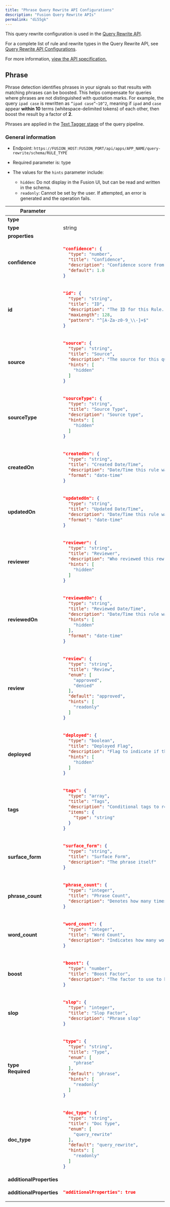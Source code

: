 ```yaml
---
title: "Phrase Query Rewrite API Configurations"
description: "Fusion Query Rewrite APIs"
permalink: "di55gk"
---
```


This query rewrite configuration is used in the [Query Rewrite API](/fusion/5.9/547/query-rewrite-api).

For a complete list of rule and rewrite types in the Query Rewrite API, see [Query Rewrite API Configurations](/fusion/5.9/zwbf6z/query-rewrite-api-configurations).

For more information, [view the API specification.](?open-api=true)

## Phrase

Phrase detection identifies phrases in your signals so that results with matching phrases can be boosted. This helps compensate for queries where phrases are not distinguished with quotation marks. For example, the query `ipad case` is rewritten as `“ipad case”~10^2`, meaning if `ipad` and `case` appear **within 10** terms (whitespace-delimited tokens) of each other, then boost the result by a factor of **2**.

Phrases are applied in the [Text Tagger stage](/fusion/5.9/520/text-tagger-stage) of the query pipeline.

### General information

* Endpoint: `https://FUSION_HOST:FUSION_PORT/api/apps/APP_NAME/query-rewrite/schema/RULE_TYPE`
* Required parameter is: type
* The values for the `hints` parameter include:

  + `hidden`: Do not display in the Fusion UI, but can be read and written in the schema.
  + `readonly`: Cannot be set by the user. If attempted, an error is generated and the operation fails.

<table>
<thead>
<tr>
<th>Parameter</th>
<th>Schema</th>
</tr>
</thead>
<tbody>
<tr>
<td colspan="2"><strong>type</strong></td>
</tr>
<tr>
<td><strong>type</strong></td>
<td>string</td>
</tr>
<tr>
<td colspan="2"><strong>properties</strong></td>
</tr>
<tr>
<td><strong>confidence</strong></td>
<td>

```json
"confidence": {
  "type": "number",
  "title": "Confidence",
  "description": "Confidence score from the phrase job.",
  "default": 1.0
}
```

  </td>
</tr>
<tr>
  <td><strong>id</strong></td>
  <td>

```json
"id": {
  "type": "string",
  "title": "ID",
  "description": "The ID for this Rule. Used in the API to reference this query rewrite rule. Allowed characters: a-z, A-Z, 0-9, dash (-) and underscore (_)",
  "maxLength": 128,
  "pattern": "^[A-Za-z0-9_\\-]+$"
}
```

  </td>
</tr>
<tr>
  <td><strong>source</strong></td>
  <td>

```json
"source": {
  "type": "string",
  "title": "Source",
  "description": "The source for this query rewrite rule, such as a Spark Job.",
  "hints": [
    "hidden"
  ]
}
```

  </td>
</tr>
<tr>
  <td><strong>sourceType</strong></td>
  <td>

```json
"sourceType": {
  "type": "string",
  "title": "Source Type",
  "description": "Source type",
  "hints": [
    "hidden"
  ]
}
```

  </td>
</tr>
<tr>
  <td><strong>createdOn</strong></td>
  <td>

```json
"createdOn": {
  "type": "string",
  "title": "Created Date/Time",
  "description": "Date/Time this rule was created.",
  "format": "date-time"
}
```

  </td>
</tr>
<tr>
  <td><strong>updatedOn</strong></td>
  <td>

```json
"updatedOn": {
  "type": "string",
  "title": "Updated Date/Time",
  "description": "Date/Time this rule was last updated.",
  "format": "date-time"
}
```

  </td>
</tr>
<tr>
  <td><strong>reviewer</strong></td>
  <td>

```json
"reviewer": {
  "type": "string",
  "title": "Reviewer",
  "description": "Who reviewed this rewrite rule.",
  "hints": [
    "hidden"
  ]
}
```

  </td>
</tr>
<tr>
  <td><strong>reviewedOn</strong></td>
  <td>

```json
"reviewedOn": {
  "type": "string",
  "title": "Reviewed Date/Time",
  "description": "Date/Time this rule was last reviewed.",
  "hints": [
    "hidden"
  ],
  "format": "date-time"
}
```

  </td>
</tr>
<tr>
  <td><strong>review</strong></td>
  <td>

```json
"review": {
  "type": "string",
  "title": "Review",
  "enum": [
    "approved",
    "denied"
  ],
  "default": "approved",
  "hints": [
    "readonly"
  ]
}
```

  </td>
</tr>
<tr>
  <td><strong>deployed</strong></td>
  <td>

```json
"deployed": {
  "type": "boolean",
  "title": "Deployed Flag",
  "description": "Flag to indicate if this rewrite rule has been deployed.",
  "hints": [
    "hidden"
  ]
}
```

  </td>
</tr>
<tr>
  <td><strong>tags</strong></td>
  <td>

```json
"tags": {
  "type": "array",
  "title": "Tags",
  "description": "Conditional tags to restrict the triggering of this query rewrite rule.",
  "items": {
    "type": "string"
  }
}
```

  </td>
</tr>
<tr>
  <td><strong>surface_form</strong></td>
  <td>

```json
"surface_form": {
  "type": "string",
  "title": "Surface Form",
  "description": "The phrase itself"
}
```

  </td>
</tr>
<tr>
  <td><strong>phrase_count</strong></td>
  <td>

```json
"phrase_count": {
  "type": "integer",
  "title": "Phrase Count",
  "description": "Denotes how many times this phrase was found in the source."
}
```

  </td>
</tr>
<tr>
  <td><strong>word_count</strong></td>
  <td>

```json
"word_count": {
  "type": "integer",
  "title": "Word Count",
  "description": "Indicates how many words are included in the phrase."
}
```

  </td>
</tr>
<tr>
  <td><strong>boost</strong></td>
  <td>

```json
"boost": {
  "type": "number",
  "title": "Boost Factor",
  "description": "The factor to use to boost this phrase in matching queries."
}
```

  </td>
</tr>
<tr>
  <td><strong>slop</strong></td>
  <td>

```json
"slop": {
  "type": "integer",
  "title": "Slop Factor",
  "description": "Phrase slop"
}
```

  </td>
</tr>
<tr>
  <td><strong>type</strong><br/><strong>Required</strong></td>
  <td>

```json
"type": {
  "type": "string",
  "title": "Type",
  "enum": [
    "phrase"
  ],
  "default": "phrase",
  "hints": [
    "readonly"
  ]
}
```

  </td>
</tr>
<tr>
  <td><strong>doc_type</strong></td>
  <td>

```json
"doc_type": {
  "type": "string",
  "title": "Doc Type",
  "enum": [
    "query_rewrite"
  ],
  "default": "query_rewrite",
  "hints": [
    "readonly"
  ]
}
```

  </td>
</tr>
 <tr>
  <td colspan="2"><strong>additionalProperties</strong></td>
</tr>
<tr>
  <td><strong>additionalProperties</strong></td>
  <td>

```json
"additionalProperties": true
```

  </td>
</tr>


</tbody>
</table>